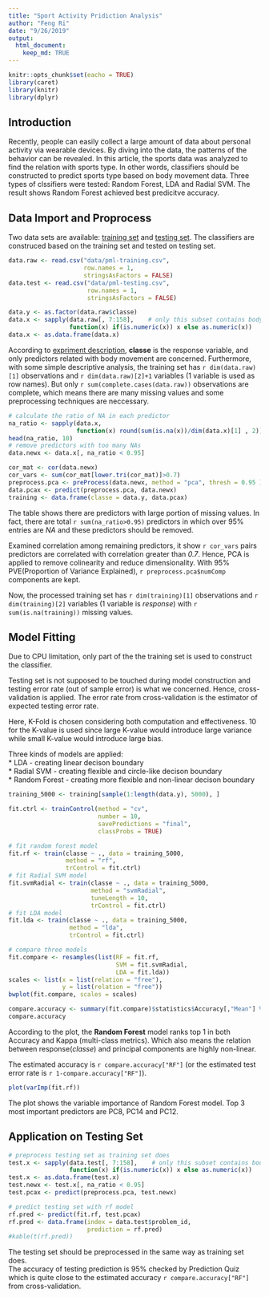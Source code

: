 ```yaml
---
title: "Sport Activity Pridiction Analysis"
author: "Feng Ri"
date: "9/26/2019"
output: 
  html_document:
    keep_md: TRUE
---
```

```r
knitr::opts_chunk$set(eacho = TRUE)
library(caret)
library(knitr)
library(dplyr)
```

## Introduction
Recently, people can easily collect a large amount of data about personal activity via wearable devices. By diving into the data, the patterns of the behavior can be revealed. In this article, the sports data was analyzed to find the relation with sports type. In other words, classifiers should be constructed to predict sports type based on body movement data. Three types of clssifiers were tested: Random Forest, LDA and Radial SVM. The result shows Random Forest achieved best predicitve accuracy.

## Data Import and Proprocess
Two data sets are available: [training set](https://d396qusza40orc.cloudfront.net/predmachlearn/pml-training.csv) and [testing set](https://d396qusza40orc.cloudfront.net/predmachlearn/pml-testing.csv). The classifiers are construced based on the training set and tested on testing set.

```r
data.raw <- read.csv("data/pml-training.csv", 
                     row.names = 1,
                     stringsAsFactors = FALSE)
data.test <- read.csv("data/pml-testing.csv",
                      row.names = 1,
                      stringsAsFactors = FALSE)

data.y <- as.factor(data.raw$classe)
data.x <- sapply(data.raw[, 7:158],    # only this subset contains body movement data 
                 function(x) if(is.numeric(x)) x else as.numeric(x))
data.x <- as.data.frame(data.x)
```

According to [expriment description](http://web.archive.org/web/20161224072740/http:/groupware.les.inf.puc-rio.br/har), **classe** is the response variable, and only predictors related with body movement are concerned. Furthermore, with some simple descriptive analysis, the training set has `r dim(data.raw)[1]` observations and `r dim(data.raw)[2]+1` variables (1 variable is used as row names). But only `r sum(complete.cases(data.raw))` observations are complete, which means there are many missing values and some preprocessing techniques are neccessary.

```r
# calculate the ratio of NA in each predictor
na_ratio <- sapply(data.x, 
                   function(x) round(sum(is.na(x))/dim(data.x)[1] , 2))
head(na_ratio, 10)
# remove predictors with too many NAs
data.newx <- data.x[, na_ratio < 0.95]

cor_mat <- cor(data.newx)
cor_vars <- sum(cor_mat[lower.tri(cor_mat)]>0.7)
preprocess.pca <- preProcess(data.newx, method = "pca", thresh = 0.95 )
data.pcax <- predict(preprocess.pca, data.newx)
training <- data.frame(classe = data.y, data.pcax)
```

The table shows there are predictors with large portion of missing values. In fact, there are total `r sum(na_ratio>0.95)` predictors in which over 95% entries are _NA_ and these predictors should be removed.  

Examined correlation among remaining predictors, it show `r cor_vars` pairs predictors are correlated with correlation greater than _0.7_. Hence, PCA is applied to remove colinearity and reduce dimensionality. With 95% PVE(Proportion of Variance Explained), `r preprocess.pca$numComp` components are kept.  

Now, the processed training set has `r dim(training)[1]` observations and `r dim(training)[2]` variables (1 variable is _response_) with `r sum(is.na(training))` missing values.

## Model Fitting
Due to CPU limitation, only part of the the training set is used to construct the classifier.
  
Testing set is not supposed to be touched during model construction and testing error rate (out of sample error) is what we concerned. Hence, cross-validation is applied. The error rate from cross-validation is the estimator of expected testing error rate.
  
Here, K-Fold is chosen considering both computation and effectiveness. 10 for the K-value is used since large K-value would introduce large variance while small K-value would introduce large bias.
  
Three kinds of models are applied:  
* LDA - creating linear decison boundary  
* Radial SVM - creating flexible and circle-like decison boundary  
* Random Forest - creating more flexible and non-linear decison boundary  

```r
training_5000 <- training[sample(1:length(data.y), 5000), ]

fit.ctrl <- trainControl(method = "cv",
                         number = 10,
                         savePredictions = "final",
                         classProbs = TRUE)

# fit random forest model
fit.rf <- train(classe ~ ., data = training_5000, 
                method = "rf", 
                trControl = fit.ctrl)
# fit Radial SVM model
fit.svmRadial <- train(classe ~ ., data = training_5000,
                       method = "svmRadial",
                       tuneLength = 10,
                       trControl = fit.ctrl)
# fit LDA model
fit.lda <- train(classe ~ ., data = training_5000,
                 method = "lda",
                 trControl = fit.ctrl)

# compare three models
fit.compare <- resamples(list(RF = fit.rf,
                              SVM = fit.svmRadial,
                              LDA = fit.lda))
scales <- list(x = list(relation = "free"),
               y = list(relation = "free"))
bwplot(fit.compare, scales = scales)

compare.accuracy <- summary(fit.compare)$statistics$Accuracy[,"Mean"] %>% round(digits = 2)
compare.accuracy
```
  
According to the plot, the **Random Forest** model ranks top 1 in both Accuracy and Kappa (multi-class metrics). Which also means the relation between response(_classe_) and principal components are highly non-linear.
  
The estimated accuracy is `r compare.accuracy["RF"]` (or the estimated test error rate is `r 1-compare.accuracy["RF"]`).  

```r
plot(varImp(fit.rf))
```
  

The plot shows the variable importance of Random Forest model. Top 3 most important predictors are PC8, PC14 and PC12.

## Application on Testing Set
```r
# preprocess testing set as training set does
test.x <- sapply(data.test[, 7:158],    # only this subset contains body movement data 
                 function(x) if(is.numeric(x)) x else as.numeric(x))
test.x <- as.data.frame(test.x)
test.newx <- test.x[, na_ratio < 0.95]
test.pcax <- predict(preprocess.pca, test.newx)

# predict testing set with rf model
rf.pred <- predict(fit.rf, test.pcax)
rf.pred <- data.frame(index = data.test$problem_id,
                      prediction = rf.pred)
#kable(t(rf.pred))
```
  
The testing set should be preprocessed in the same way as training set does.  
The accuracy of testing prediction is 95% checked by Prediction Quiz which is quite close to the estimated accuracy `r compare.accuracy["RF"]` from cross-validation.







